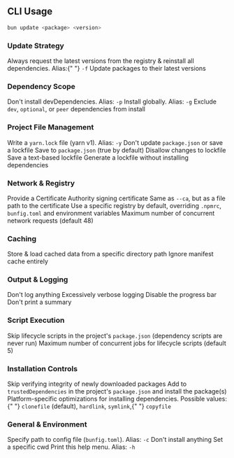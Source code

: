 ## CLI Usage

```bash terminal icon="terminal"
bun update <package> <version>
```

### Update Strategy

<ParamField path="--force" type="boolean">
	Always request the latest versions from the registry &amp; reinstall all dependencies. Alias:{" "}
	<code>-f</code>
</ParamField>

<ParamField path="--latest" type="boolean">
	Update packages to their latest versions
</ParamField>

### Dependency Scope

<ParamField path="--production" type="boolean">
	Don't install devDependencies. Alias: <code>-p</code>
</ParamField>

<ParamField path="--global" type="boolean">
	Install globally. Alias: <code>-g</code>
</ParamField>

<ParamField path="--omit" type="string">
	Exclude <code>dev</code>, <code>optional</code>, or <code>peer</code> dependencies from install
</ParamField>

### Project File Management

<ParamField path="--yarn" type="boolean">
	Write a <code>yarn.lock</code> file (yarn v1). Alias: <code>-y</code>
</ParamField>

<ParamField path="--no-save" type="boolean">
	Don't update <code>package.json</code> or save a lockfile
</ParamField>

<ParamField path="--save" type="boolean" default="true">
	Save to <code>package.json</code> (true by default)
</ParamField>

<ParamField path="--frozen-lockfile" type="boolean">
	Disallow changes to lockfile
</ParamField>

<ParamField path="--save-text-lockfile" type="boolean">
	Save a text-based lockfile
</ParamField>

<ParamField path="--lockfile-only" type="boolean">
	Generate a lockfile without installing dependencies
</ParamField>

### Network & Registry

<ParamField path="--ca" type="string">
	Provide a Certificate Authority signing certificate
</ParamField>

<ParamField path="--cafile" type="string">
	Same as <code>--ca</code>, but as a file path to the certificate
</ParamField>

<ParamField path="--registry" type="string">
	Use a specific registry by default, overriding <code>.npmrc</code>, <code>bunfig.toml</code> and
	environment variables
</ParamField>

<ParamField path="--network-concurrency" type="number" default="48">
	Maximum number of concurrent network requests (default 48)
</ParamField>

### Caching

<ParamField path="--cache-dir" type="string">
	Store &amp; load cached data from a specific directory path
</ParamField>

<ParamField path="--no-cache" type="boolean">
	Ignore manifest cache entirely
</ParamField>

### Output & Logging

<ParamField path="--silent" type="boolean">
	Don't log anything
</ParamField>

<ParamField path="--verbose" type="boolean">
	Excessively verbose logging
</ParamField>

<ParamField path="--no-progress" type="boolean">
	Disable the progress bar
</ParamField>

<ParamField path="--no-summary" type="boolean">
	Don't print a summary
</ParamField>

### Script Execution

<ParamField path="--ignore-scripts" type="boolean">
	Skip lifecycle scripts in the project's <code>package.json</code> (dependency scripts are never
	run)
</ParamField>

<ParamField path="--concurrent-scripts" type="number" default="5">
	Maximum number of concurrent jobs for lifecycle scripts (default 5)
</ParamField>

### Installation Controls

<ParamField path="--no-verify" type="boolean">
	Skip verifying integrity of newly downloaded packages
</ParamField>

<ParamField path="--trust" type="boolean">
	Add to <code>trustedDependencies</code> in the project's <code>package.json</code> and install the
	package(s)
</ParamField>

<ParamField path="--backend" type="string" default="clonefile">
	Platform-specific optimizations for installing dependencies. Possible values:{" "}
	<code>clonefile</code> (default), <code>hardlink</code>, <code>symlink</code>,{" "}
	<code>copyfile</code>
</ParamField>

### General & Environment

<ParamField path="--config" type="string">
	Specify path to config file (<code>bunfig.toml</code>). Alias: <code>-c</code>
</ParamField>

<ParamField path="--dry-run" type="boolean">
	Don't install anything
</ParamField>

<ParamField path="--cwd" type="string">
	Set a specific cwd
</ParamField>

<ParamField path="--help" type="boolean">
	Print this help menu. Alias: <code>-h</code>
</ParamField>
